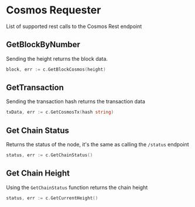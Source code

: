 # Cosmos Requester

List of supported rest calls to the Cosmos Rest endpoint

## GetBlockByNumber

Sending the height returns the block data.

```go
block, err := c.GetBlockCosmos(height)
```

## GetTransaction

Sending the transaction hash returns the transaction data

```go
txData, err := c.GetCosmosTx(hash string)
```

## Get Chain Status

Returns the status of the node, it's the same as calling the `/status` endpoint

```go
status, err := c.GetChainStatus()
```

## Get Chain Height

Using the `GetChainStatus` function returns the chain height

```go
status, err := c.GetCurrentHeight()
```
